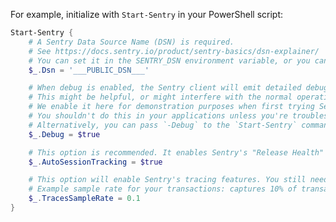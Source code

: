 For example, initialize with `Start-Sentry` in your PowerShell script:

<SignInNote />

```powershell
Start-Sentry {
    # A Sentry Data Source Name (DSN) is required.
    # See https://docs.sentry.io/product/sentry-basics/dsn-explainer/
    # You can set it in the SENTRY_DSN environment variable, or you can set it in code here.
    $_.Dsn = '___PUBLIC_DSN___'

    # When debug is enabled, the Sentry client will emit detailed debugging information to the console.
    # This might be helpful, or might interfere with the normal operation of your application.
    # We enable it here for demonstration purposes when first trying Sentry.
    # You shouldn't do this in your applications unless you're troubleshooting issues with Sentry.
    # Alternatively, you can pass `-Debug` to the `Start-Sentry` command.
    $_.Debug = $true

    # This option is recommended. It enables Sentry's "Release Health" feature.
    $_.AutoSessionTracking = $true

    # This option will enable Sentry's tracing features. You still need to start transactions and spans.
    # Example sample rate for your transactions: captures 10% of transactions
    $_.TracesSampleRate = 0.1
}
```
